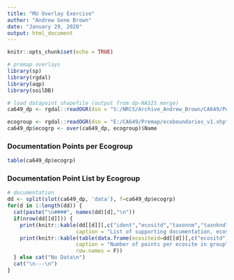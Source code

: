 ```yaml
---
title: "MU Overlay Exercise"
author: "Andrew Gene Brown"
date: "January 29, 2020"
output: html_document
---
```


```r
knitr::opts_chunk$set(echo = TRUE)
```

```r
# premap overlays
library(sp)
library(rgdal)
library(aqp)
library(soilDB)

# load datapoint shapefile (output from dp-NASIS merge)
ca649_dp <- rgdal::readOGR(dsn = "S:/NRCS/Archive_Andrew_Brown/CA649/Points/updated_ca649_dp.shp") 

ecogroup <- rgdal::readOGR(dsn = "E:/CA649/Premap/ecoboundaries_v1.shp")
ca649_dp$ecogrp <- over(ca649_dp, ecogroup)$Name
```
### Documentation Points per Ecogroup
```r
table(ca649_dp$ecogrp)
```

### Documentation Point List by Ecogroup
```r
# documentation
dd <- split(slot(ca649_dp, 'data'), f=ca649_dp$ecogrp)
for(d in 1:length(dd)) {
  cat(paste("\n####", names(dd)[d],"\n"))
  if(nrow(dd[[d]])) {
    print(knitr::kable(dd[[d]][,c("ident","ecositd","taxonnm","taxnknd")], row.names=F,
                      caption = "List of supporting documentation, ecosites and taxonnames"))
    print(knitr::kable(table(data.frame(ecositeid=dd[[d]][,c("ecositd")])), 
                      caption = "Number of points per ecosite in group",
                      row.names = F))
  } else cat("No Data\n")
  cat("\n---\n")
}
```

